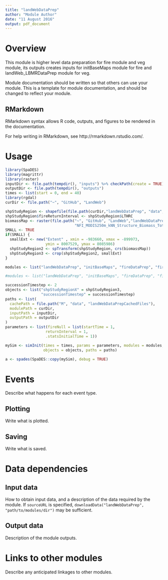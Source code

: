 ---
title: "landWebDataPrep"
author: "Module Author"
date: "11 August 2016"
output: pdf_document
---

# Overview

This module is higher level data preparation for fire module and veg module, its outputs creates inputs for initBaseMaps module for fire and landWeb_LBMRDataPrep module for veg.

Module documentation should be written so that others can use your module.
This is a template for module documentation, and should be changed to reflect your module.

## RMarkdown

RMarkdown syntax allows R code, outputs, and figures to be rendered in the documentation.

For help writing in RMarkdown, see http://rmarkdown.rstudio.com/.

# Usage

```{r module_usage}
library(SpaDES)
library(magrittr)
library(raster)
inputDir <- file.path(tempdir(), "inputs") %>% checkPath(create = TRUE)
outputDir <- file.path(tempdir(), "outputs")
times <- list(start = 0, end = 40)
library(rgdal)
curDir <- file.path("~", "GitHub", "LandWeb")

shpStudyRegion <- shapefile(file.path(curDir,"landWebDataPrep", "data", "shpLandWEB.shp"))
shpStudyRegion$fireReturnInterval <- shpStudyRegion$LTHRC
biomassMap <- raster(file.path("~", "GitHub", "LandWeb","landWebDataPrep", "data",
                               "NFI_MODIS250m_kNN_Structure_Biomass_TotalLiveAboveGround_v0.tif"))
SMALL <- TRUE
if(SMALL) {
  smallExt <- new("Extent" , xmin = -983660, xmax = -899973, 
                  ymin = 8007529, ymax = 8085986)
  shpStudyRegion2 <- spTransform(shpStudyRegion, crs(biomassMap))
  shpStudyRegion3 <- crop(shpStudyRegion2, smallExt)
}

modules <- list("landWebDataPrep", "initBaseMaps", "fireDataPrep", "fireNull", "landWeb_LBMRDataPrep", "LBMR")

#modules <- list("landWebDataPrep", "initBaseMaps", "fireDataPrep", "fireNull")

successionTimestep <- 2
objects <- list("shpStudyRegionX" = shpStudyRegion3,
                "successionTimestep" = successionTimestep)
paths <- list(
  cachePath = file.path("M", "data", "landWebDataPrepCachedFiles"),
  modulePath = curDir,
  inputPath = inputDir,
  outputPath = outputDir
)
parameters <- list(fireNull = list(startTime = 1,
                  returnInterval = 1,
                  .statsInitialTime = 1))

mySim <- simInit(times = times, params = parameters, modules = modules,
                 objects = objects, paths = paths)

a <- spades(SpaDES::copy(mySim), debug = TRUE)
```

# Events

Describe what happens for each event type.

## Plotting

Write what is plotted.

## Saving

Write what is saved.

# Data dependencies

## Input data

How to obtain input data, and a description of the data required by the module.
If `sourceURL` is specified, `downloadData("landWebDataPrep", "path/to/modules/dir")` may be sufficient.

## Output data

Description of the module outputs.

# Links to other modules

Describe any anticipated linkages to other modules.

